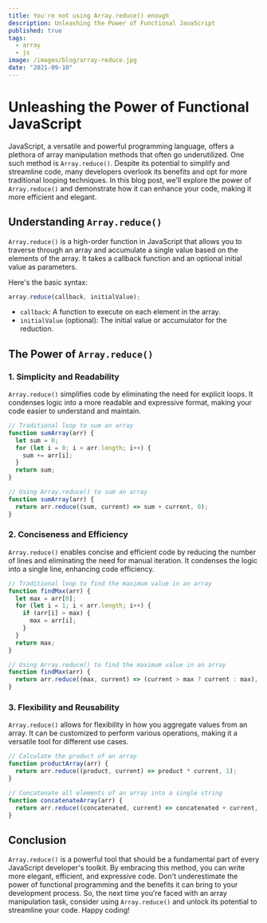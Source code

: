 ```yaml
---
title: You're not using Array.reduce() enough
description: Unleashing the Power of Functional JavaScript
published: true
tags:
  - array
  - js
image: /images/blog/array-reduce.jpg
date: "2021-09-10"
---
```


# Unleashing the Power of Functional JavaScript

JavaScript, a versatile and powerful programming language, offers a plethora of array manipulation methods that often go underutilized. One such method is `Array.reduce()`. Despite its potential to simplify and streamline code, many developers overlook its benefits and opt for more traditional looping techniques. In this blog post, we'll explore the power of `Array.reduce()` and demonstrate how it can enhance your code, making it more efficient and elegant.

## Understanding `Array.reduce()`

`Array.reduce()` is a high-order function in JavaScript that allows you to traverse through an array and accumulate a single value based on the elements of the array. It takes a callback function and an optional initial value as parameters.

Here's the basic syntax:

```javascript
array.reduce(callback, initialValue);
```

- `callback`: A function to execute on each element in the array.
- `initialValue` (optional): The initial value or accumulator for the reduction.

## The Power of `Array.reduce()`

### 1. **Simplicity and Readability**

`Array.reduce()` simplifies code by eliminating the need for explicit loops. It condenses logic into a more readable and expressive format, making your code easier to understand and maintain.

```javascript
// Traditional loop to sum an array
function sumArray(arr) {
  let sum = 0;
  for (let i = 0; i < arr.length; i++) {
    sum += arr[i];
  }
  return sum;
}

// Using Array.reduce() to sum an array
function sumArray(arr) {
  return arr.reduce((sum, current) => sum + current, 0);
}
```

### 2. **Conciseness and Efficiency**

`Array.reduce()` enables concise and efficient code by reducing the number of lines and eliminating the need for manual iteration. It condenses the logic into a single line, enhancing code efficiency.

```javascript
// Traditional loop to find the maximum value in an array
function findMax(arr) {
  let max = arr[0];
  for (let i = 1; i < arr.length; i++) {
    if (arr[i] > max) {
      max = arr[i];
    }
  }
  return max;
}

// Using Array.reduce() to find the maximum value in an array
function findMax(arr) {
  return arr.reduce((max, current) => (current > max ? current : max), arr[0]);
}
```

### 3. **Flexibility and Reusability**

`Array.reduce()` allows for flexibility in how you aggregate values from an array. It can be customized to perform various operations, making it a versatile tool for different use cases.

```javascript
// Calculate the product of an array
function productArray(arr) {
  return arr.reduce((product, current) => product * current, 1);
}

// Concatenate all elements of an array into a single string
function concatenateArray(arr) {
  return arr.reduce((concatenated, current) => concatenated + current, '');
}
```

## Conclusion

`Array.reduce()` is a powerful tool that should be a fundamental part of every JavaScript developer's toolkit. By embracing this method, you can write more elegant, efficient, and expressive code. Don't underestimate the power of functional programming and the benefits it can bring to your development process. So, the next time you're faced with an array manipulation task, consider using `Array.reduce()` and unlock its potential to streamline your code. Happy coding!